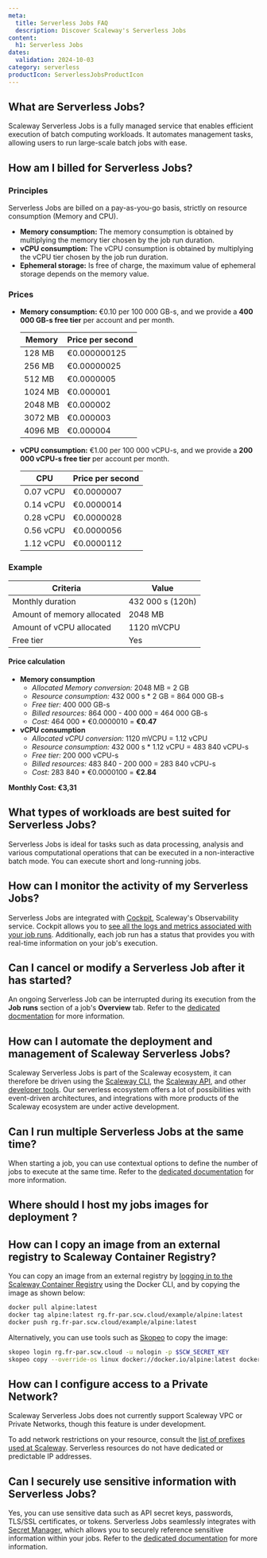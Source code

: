 ```yaml
---
meta:
  title: Serverless Jobs FAQ
  description: Discover Scaleway's Serverless Jobs
content:
  h1: Serverless Jobs
dates:
  validation: 2024-10-03
category: serverless
productIcon: ServerlessJobsProductIcon
---
```


## What are Serverless Jobs?

Scaleway Serverless Jobs is a fully managed service that enables efficient execution of batch computing workloads. It automates management tasks, allowing users to run large-scale batch jobs with ease.

## How am I billed for Serverless Jobs?

### Principles

Serverless Jobs are billed on a pay-as-you-go basis, strictly on resource consumption (Memory and CPU).

* **Memory consumption:** The memory consumption is obtained by multiplying the memory tier chosen by the job run duration.
* **vCPU consumption:** The vCPU consumption is obtained by multiplying the vCPU tier chosen by the job run duration.
* **Ephemeral storage:** Is free of charge, the maximum value of ephemeral storage depends on the memory value.

### Prices

* **Memory consumption:** €0.10 per 100 000 GB-s, and we provide a **400 000 GB-s free tier** per account and per month.

    | Memory   | Price per second  |
    |--------- |------------------ |
    | 128 MB   | €0.000000125      |
    | 256 MB   | €0.00000025       |
    | 512 MB   | €0.0000005        |
    | 1024 MB  | €0.000001         |
    | 2048 MB  | €0.000002         |
    | 3072 MB  | €0.000003         |
    | 4096 MB  | €0.000004         |

* **vCPU consumption:** €1.00 per 100 000 vCPU-s, and we provide a **200 000 vCPU-s free tier** per account per month.

    | CPU         | Price per second  |
    |------------ |------------------ |
    | 0.07 vCPU   | €0.0000007        |
    | 0.14 vCPU   | €0.0000014        |
    | 0.28 vCPU   | €0.0000028        |
    | 0.56 vCPU   | €0.0000056        |
    | 1.12 vCPU   | €0.0000112        |

### Example

| Criteria                   | Value            |
|--------------------------- |------------------|
| Monthly duration           | 432 000 s (120h) |
| Amount of memory allocated | 2048 MB          |
| Amount of vCPU allocated   | 1120 mVCPU       |
| Free tier                  | Yes              |

#### Price calculation

* **Memory consumption**
    * *Allocated Memory conversion:* 2048 MB = 2 GB
    * *Resource consumption:* 432 000 s * 2 GB = 864 000 GB-s
    * *Free tier:* 400 000 GB-s
    * *Billed resources:* 864 000 - 400 000 = 464 000 GB-s
    * *Cost:* 464 000 * €0.0000010 = **€0.47**
* **vCPU consumption**
    * *Allocated vCPU conversion:* 1120 mVCPU = 1.12 vCPU
    * *Resource consumption:* 432 000 s * 1.12 vCPU =  483 840 vCPU-s
    * *Free tier:* 200 000 vCPU-s
    * *Billed resources:* 483 840 - 200 000 = 283 840 vCPU-s
    * *Cost:* 283 840 * €0.0000100 = **€2.84**

**Monthly Cost: €3,31**

## What types of workloads are best suited for Serverless Jobs?

Serverless Jobs is ideal for tasks such as data processing, analysis and various computational operations that can be executed in a non-interactive batch mode. You can execute short and long-running jobs.

## How can I monitor the activity of my Serverless Jobs?

Serverless Jobs are integrated with [Cockpit](/observability/cockpit/quickstart/), Scaleway's Observability service. Cockpit allows you to [see all the logs and metrics associated with your job runs](/serverless/jobs/concepts/#job-run). Additionally, each job run has a status that provides you with real-time information on your job's execution.

## Can I cancel or modify a Serverless Job after it has started?

An ongoing Serverless Job can be interrupted during its execution from the **Job runs** section of a job's **Overview** tab. Refer to the [dedicated docmentation](/serverless/jobs/how-to/stop-job/) for more information.

## How can I automate the deployment and management of Scaleway Serverless Jobs?

Scaleway Serverless Jobs is part of the Scaleway ecosystem, it can therefore be driven using the [Scaleway CLI](/developer-tools/scaleway-cli/quickstart/), the [Scaleway API](https://www.scaleway.com/en/developers/api/), and other [developer tools](https://www.scaleway.com/en/developers/). Our serverless ecosystem offers a lot of possibilities with event-driven architectures, and integrations with more products of the Scaleway ecosystem are under active development.

## Can I run multiple Serverless Jobs at the same time?

When starting a job, you can use contextual options to define the number of jobs to execute at the same time. Refer to the [dedicated documentation](/serverless/jobs/how-to/run-job/#how-to-run-a-job-with-contextual-options) for more information.

## Where should I host my jobs images for deployment ?

<Macro id="container-registry-note" />

## How can I copy an image from an external registry to Scaleway Container Registry?

You can copy an image from an external registry by [logging in to the Scaleway Container Registry](/containers/container-registry/how-to/connect-docker-cli/) using the Docker CLI, and by copying the image as shown below:

```sh
docker pull alpine:latest
docker tag alpine:latest rg.fr-par.scw.cloud/example/alpine:latest
docker push rg.fr-par.scw.cloud/example/alpine:latest
```

Alternatively, you can use tools such as [Skopeo](https://github.com/containers/skopeo) to copy the image:

```sh
skopeo login rg.fr-par.scw.cloud -u nologin -p $SCW_SECRET_KEY
skopeo copy --override-os linux docker://docker.io/alpine:latest docker://rg.fr-par.scw.cloud/example/alpine:latest
```

## How can I configure access to a Private Network?

Scaleway Serverless Jobs does not currently support Scaleway VPC or Private Networks, though this feature is under development.

To add network restrictions on your resource, consult the [list of prefixes used at Scaleway](https://www.scaleway.com/en/peering/). Serverless resources do not have dedicated or predictable IP addresses.

## Can I securely use sensitive information with Serverless Jobs?

Yes, you can use sensitive data such as API secret keys, passwords, TLS/SSL certificates, or tokens. Serverless Jobs seamlessly integrates with [Secret Manager](/identity-and-access-management/secret-manager/), which allows you to securely reference sensitive information within your jobs. Refer to the [dedicated documentation](/serverless/jobs/how-to/reference-secret-in-job/) for more information.

